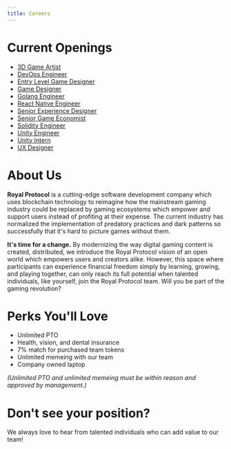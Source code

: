 ```yaml
---
title: Careers
---
```


# **Current Openings**

- [3D Game Artist](/careers/3d-game-artist)
- [DevOps Engineer](/careers/devops-engineer)
- [Entry Level Game Designer](/careers/entry-level-game-designer)
- [Game Designer](/careers/game-designer)
- [Golang Engineer](/careers/golang-engineer)
- [React Native Engineer](/careers/react-native-engineer)
- [Senior Experience Designer](/careers/senior-experience-designer)
- [Senior Game Economist](/careers/senior-game-economist)
- [Solidity Engineer](/careers/solidity-engineer)
- [Unity Engineer](/careers/unity-engineer)
- [Unity Intern](/careers/unity-intern)
- [UX Designer](/careers/ux-designer)

# **About Us**

**Royal Protocol** is a cutting-edge software development company which uses blockchain technology to reimagine how the mainstream gaming industry could be replaced by gaming ecosystems which empower and support users instead of profiting at their expense. The current industry has normalized the implementation of predatory practices and dark patterns so successfully that it's hard to picture games without them. 

**It's time for a change.** By modernizing the way digital gaming content is created, distributed, we introduce the Royal Protocol vision of an open world which empowers users and creators alike. However, this space where participants can experience financial freedom simply by learning, growing, and playing together, can only reach its full potential when talented individuals, like yourself, join the Royal Protocol team. Will you be part of the gaming revolution?

# **Perks You'll Love**

- Unlimited PTO
- Health, vision, and dental insurance
- 7% match for purchased team tokens
- Unlimited memeing with our team
- Company owned laptop

*(Unlimited PTO and unlimited memeing must be within reason and approved by management.)*


# **Don't see your position?**
We always love to hear from talented individuals who can add value to our team!

<ApplyForm bucketId="buk_lkB8EMuGUvKbDoz6g4cNDgpn" />